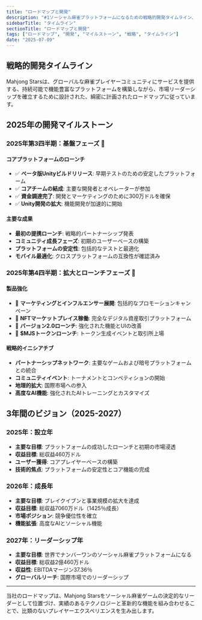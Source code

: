 ```yaml
---
title: "ロードマップと開発"
description: "#1ソーシャル麻雀プラットフォームになるための戦略的開発タイムライン、マイルストーン、3年間のビジョン"
sidebarTitle: "タイムライン"
sectionTitle: "ロードマップと開発"
tags: ["ロードマップ", "開発", "マイルストーン", "戦略", "タイムライン"]
date: "2025-07-09"
---
```


## 戦略的開発タイムライン

Mahjong Starsは、グローバルな麻雀プレイヤーコミュニティにサービスを提供する、持続可能で機能豊富なプラットフォームを構築しながら、市場リーダーシップを確立するために設計された、綿密に計画されたロードマップに従っています。

## 2025年の開発マイルストーン

### 2025年第3四半期：基盤フェーズ 🚀

#### コアプラットフォームのローンチ
- ✅ **ベータ版Unityビルドリリース**: 早期テストのための安定したプラットフォーム
- ✅ **コアチームの結成**: 主要な開発者とオペレーターが参加
- ✅ **資金調達完了**: 開発とマーケティングのために300万ドルを確保
- ✅ **Unity開発の拡大**: 機能開発が加速的に開始

#### 主要な成果
- **最初の提携ローンチ**: 戦略的パートナーシップ発表
- **コミュニティ成長フェーズ**: 初期のユーザーベースの構築
- **プラットフォームの安定性**: 包括的なテストと最適化
- **モバイル最適化**: クロスプラットフォームの互換性が確認済み

### 2025年第4四半期：拡大とローンチフェーズ 🌟

#### 製品強化
- 🎯 **マーケティングとインフルエンサー展開**: 包括的なプロモーションキャンペーン
- 🎯 **NFTマーケットプレイス稼働**: 完全なデジタル資産取引プラットフォーム
- 🎯 **バージョン2.0ローンチ**: 強化された機能とUIの改善
- 🎯 **$MJSトークンローンチ**: トークン生成イベントと取引所上場

#### 戦略的イニシアチブ
- **パートナーシップネットワーク**: 主要なゲームおよび暗号プラットフォームとの統合
- **コミュニティイベント**: トーナメントとコンペティションの開始
- **地理的拡大**: 国際市場への参入
- **高度なAI機能**: 強化されたAIトレーニングとカスタマイズ


## 3年間のビジョン（2025-2027）

### 2025年：設立年
- **主要な目標**: プラットフォームの成功したローンチと初期の市場浸透
- **収益目標**: 総収益460万ドル
- **ユーザー獲得**: コアプレイヤーベースの構築
- **技術的焦点**: プラットフォームの安定性とコア機能の完成

### 2026年：成長年
- **主要な目標**: ブレイクイブンと事業規模の拡大を達成
- **収益目標**: 総収益7060万ドル（1425％成長）
- **市場ポジション**: 競争優位性を確立
- **機能拡張**: 高度なAIとソーシャル機能

### 2027年：リーダーシップ年
- **主要な目標**: 世界でナンバーワンのソーシャル麻雀プラットフォームになる
- **収益目標**: 総収益2億460万ドル
- **収益性**: EBITDAマージン37.36％
- **グローバルリーチ**: 国際市場でのリーダーシップ


---

当社のロードマップは、Mahjong Starsをソーシャル麻雀ゲームの決定的なリーダーとして位置づけ、実績のあるテクノロジーと革新的な機能を組み合わせることで、比類のないプレイヤーエクスペリエンスを生み出します。